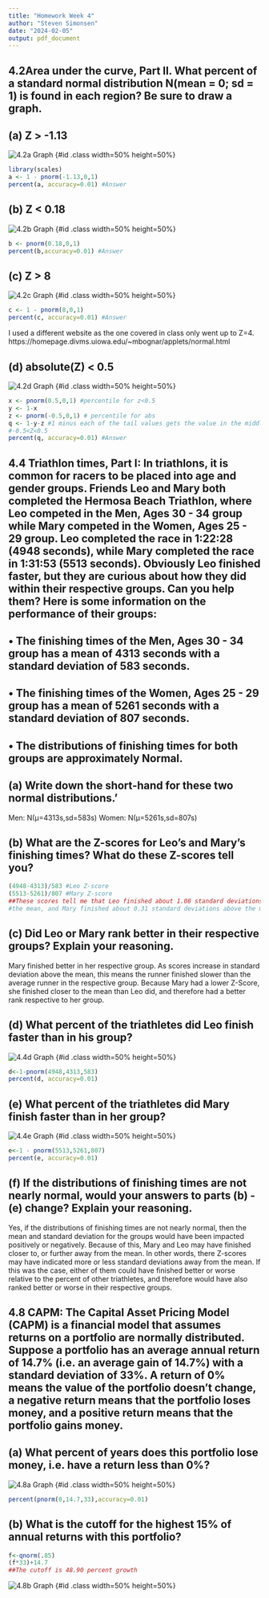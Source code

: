 ```yaml
---
title: "Homework Week 4"
author: "Steven Simonsen"
date: "2024-02-05"
output: pdf_document
---
```

## 4.2Area under the curve, Part II. What percent of a standard normal distribution N(mean = 0; sd = 1) is found in each region? Be sure to draw a graph.

## (a) Z > -1.13 
![4.2a Graph](4.2a_Graph.png) {#id .class width=50% height=50%}
```r
library(scales)
a <- 1 - pnorm(-1.13,0,1)
percent(a, accuracy=0.01) #Answer
```


## (b) Z < 0.18
![4.2b Graph](4.2b_Graph.png) {#id .class width=50% height=50%}
```r
b <- pnorm(0.18,0,1)
percent(b,accuracy=0.01) #Answer
```

## (c) Z > 8
![4.2c Graph](4.2c_Graph.png) {#id .class width=50% height=50%}
```r
c <- 1 - pnorm(8,0,1)
percent(c, accuracy=0.01) #Answer
```
I used a different website as the one covered in class only went up to Z=4. https://homepage.divms.uiowa.edu/~mbognar/applets/normal.html

## (d) absolute(Z) < 0.5
![4.2d Graph](4.2d_Graph.png) {#id .class width=50% height=50%}
```r
x <- pnorm(0.5,0,1) #percentile for z<0.5
y <- 1-x
z <- pnorm(-0.5,0,1) # percentile for abs
q <- 1-y-z #1 minus each of the tail values gets the value in the middle, or 
#-0.5<Z<0.5
percent(q, accuracy=0.01) #Answer
```
## 4.4 Triathlon times, Part I: In triathlons, it is common for racers to be placed into age and gender groups. Friends Leo and Mary both completed the Hermosa Beach Triathlon, where Leo competed in the Men, Ages 30 - 34 group while Mary competed in the Women, Ages 25 - 29 group. Leo completed the race in 1:22:28 (4948 seconds), while Mary completed the race in 1:31:53 (5513 seconds). Obviously Leo finished faster, but they are curious about how they did within their respective groups. Can you help them? Here is some information on the performance of their groups:
## • The finishing times of the Men, Ages 30 - 34 group has a mean of 4313 seconds with a standard deviation of 583 seconds.
## • The finishing times of the Women, Ages 25 - 29 group has a mean of 5261 seconds with a standard deviation of 807 seconds.
## • The distributions of finishing times for both groups are approximately Normal.

## (a) Write down the short-hand for these two normal distributions.'
Men: N(µ=4313s,sd=583s)
Women: N(µ=5261s,sd=807s)

## (b) What are the Z-scores for Leo's and Mary's finishing times? What do these Z-scores tell you?
```r
(4948-4313)/583 #Leo Z-score
(5513-5261)/807 #Mary Z-score
##These scores tell me that Leo finished about 1.08 standard deviations above 
#the mean, and Mary finished about 0.31 standard deviations above the mean.
```
## (c) Did Leo or Mary rank better in their respective groups? Explain your reasoning.
Mary finished better in her respective group. As scores increase in standard deviation above the mean, this means the runner finished slower than the average runner in the respective group. Because Mary had a lower Z-Score, she finished closer to the mean than Leo did, and therefore had a better rank respective to her group.

## (d) What percent of the triathletes did Leo finish faster than in his group?
![4.4d Graph](4.4d_Graph.png) {#id .class width=50% height=50%}
```r
d<-1-pnorm(4948,4313,583)
percent(d, accuracy=0.01)
```
## (e) What percent of the triathletes did Mary finish faster than in her group?
![4.4e Graph](4.4e_Graph.png) {#id .class width=50% height=50%}
```r
e<-1 - pnorm(5513,5261,807)
percent(e, accuracy=0.01)
```
## (f) If the distributions of finishing times are not nearly normal, would your answers to parts (b) - (e) change? Explain your reasoning.
Yes, if the distributions of finishing times are not nearly normal, then the mean and standard deviation for the groups would have been impacted positively or negatively. Because of this, Mary and Leo may have finished closer to, or further away from the mean. In other words, there Z-scores may have indicated more or less standard deviations away from the mean. If this was the case, either of them could have finished better or worse relative to the percent of other triathletes, and therefore would have also ranked better or worse in their respective groups. 


## 4.8 CAPM: The Capital Asset Pricing Model (CAPM) is a financial model that assumes returns on a portfolio are normally distributed. Suppose a portfolio has an average annual return of 14.7% (i.e. an average gain of 14.7%) with a standard deviation of 33%. A return of 0% means the value of the portfolio doesn't change, a negative return means that the portfolio loses money, and a positive return means that the portfolio gains money.

## (a) What percent of years does this portfolio lose money, i.e. have a return less than 0%?
![4.8a Graph](4.8a_Graph.png) {#id .class width=50% height=50%}
```r
percent(pnorm(0,14.7,33),accuracy=0.01)
```
## (b) What is the cutoff for the highest 15% of annual returns with this portfolio?

```r
f<-qnorm(.85)
(f*33)+14.7
##The cutoff is 48.90 percent growth
```
![4.8b Graph](4.8b_Graph.png) {#id .class width=50% height=50%}






